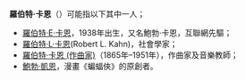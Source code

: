 '''羅伯特·卡恩'''（{{lang|en|'''Robert Kahn'''}}）可能指以下其中一人；
* [[羅伯特·卡恩|羅伯特·E·卡恩]]，1938年出生，又名鮑勃·卡恩，互聯網先驅；
* [[羅伯特·L·卡恩|羅伯特·L·卡恩]](Robert L. Kahn)，社會學家；
* [[羅伯特·卡恩_(作曲家)|羅伯特·卡恩 (作曲家)]]（1865年–1951年），作曲家及音樂教師；
* [[鮑勃·凱恩|鮑勃·凱恩]]，漫畫《蝙蝠俠》的原創者。

{{Disambiguation|Cat=五字人名译名消歧义}}